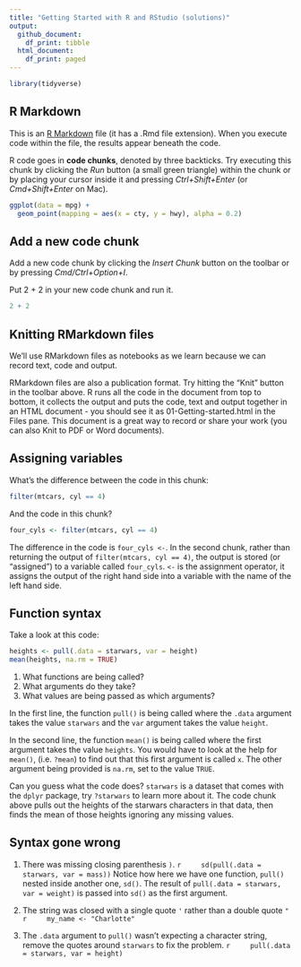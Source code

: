 ```yaml
---
title: "Getting Started with R and RStudio (solutions)"
output:
  github_document: 
    df_print: tibble
  html_document:
    df_print: paged
---
```


<!-- This file by Charlotte Wickham is licensed under a Creative Commons Attribution 4.0 International License. -->

```r
library(tidyverse)
```

## R Markdown

This is an [R Markdown](http://rmarkdown.rstudio.com) file (it has a .Rmd file extension). When you execute code within the file, the results appear beneath the code. 

R code goes in **code chunks**, denoted by three backticks. Try executing this chunk by clicking the *Run* button (a small green triangle) within the chunk or by placing your cursor inside it and pressing *Ctrl+Shift+Enter* (or *Cmd+Shift+Enter* on Mac). 

```r
ggplot(data = mpg) +
  geom_point(mapping = aes(x = cty, y = hwy), alpha = 0.2)
```

## Add a new code chunk

Add a new code chunk by clicking the *Insert Chunk* button on the toolbar or by pressing *Cmd/Ctrl+Option+I*. 

Put 2 + 2 in your new code chunk and run it.

```r
2 + 2
```

## Knitting RMarkdown files

We'll use RMarkdown files as notebooks as we learn because we can record text, code and output.  

RMarkdown files are also a publication format.  Try hitting the "Knit" button in the toolbar above.  R runs all the code in the document from top to bottom, it collects the output and puts the code, text and output together in an HTML document - you should see it as 01-Getting-started.html in the Files pane.  This document is a great way to record or share your work (you can also Knit to PDF or Word documents).

## Assigning variables

What's the difference between the code in this chunk:
```r
filter(mtcars, cyl == 4)
```

And the code in this chunk?
```r
four_cyls <- filter(mtcars, cyl == 4)
```

The difference in the code is `four_cyls <- `.  In the second chunk, rather than returning the output of `filter(mtcars, cyl == 4)`, the output is stored (or "assigned") to a variable called `four_cyls`.  `<-` is the assignment operator, it assigns the output of the right hand side into a variable with the name of the left hand side. 

## Function syntax

Take a look at this code: 

```r
heights <- pull(.data = starwars, var = height)
mean(heights, na.rm = TRUE)
```

1. What functions are being called?
2. What arguments do they take?
3. What values are being passed as which arguments?

In the first line, the function `pull()` is being called where the `.data` argument takes the value `starwars` and the `var` argument takes the value `height`.

In the second line, the function `mean()` is being called where the first argument takes the value `heights`.  You would have to look at the help for `mean()`, (i.e. `?mean`) to find out that this first argument is called `x`.  The other argument being provided is `na.rm`, set to the value `TRUE`.

Can you guess what the code does?  `starwars` is a dataset that comes with the `dplyr` package, try `?starwars` to learn more about it.  The code chunk above pulls out the heights of the starwars characters in that data, then finds the mean of those heights ignoring any missing values.  

## Syntax gone wrong

1. There was missing closing parenthesis `)`.
    ```r
    sd(pull(.data = starwars, var = mass))
    ```
    Notice how here we have one function, `pull()` nested inside another one, `sd()`.  The result of `pull(.data = starwars, var = weight)` is passed into `sd()` as the first argument.

2. The string was closed with a single quote `'` rather than a double quote `"`
    ```r
    my_name <- "Charlotte"
    ```

3. The `.data` argument to `pull()` wasn't expecting a character string, remove the quotes around `starwars` to fix the problem.
    ```r
    pull(.data = starwars, var = height)
    ```
